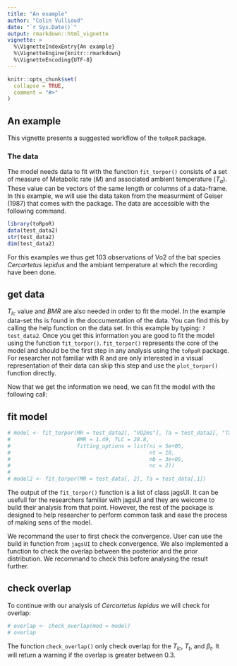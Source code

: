 ```yaml
---
title: "An example"
author: "Colin Vullioud"
date: "`r Sys.Date()`"
output: rmarkdown::html_vignette
vignette: >
  %\VignetteIndexEntry{An example}
  %\VignetteEngine{knitr::rmarkdown}
  %\VignetteEncoding{UTF-8}
---
```


```r
knitr::opts_chunk$set(
  collapse = TRUE,
  comment = "#>"
)
```

## An example 

This vignette presents a suggested workflow of the `toRpoR` package.

### The data 
The model needs data to fit with the function `fit_torpor()` consists of 
a set of measure of Metabolic rate $(M)$ and associated ambient temperature $(T_a)$.
These value can be vectors of the same length or columns of a data-frame. In this 
example, we will use the data taken from the measurment of Geiser (1987) that comes 
with the package. The data are accessible with the following command. 

```r
library(toRpoR)
data(test_data2) 
str(test_data2)
dim(test_data2)
``` 
For this examples we thus get 103 observations of Vo2 of the bat species *Cercartetus lepidus*
and the ambiant temperature at which the recording have been done. 

## get data 
$T_{lc}$ value and $BMR$ are also needed in order to fit the model. In the example
data-set ths is found in the doccumentation of the data. You can find this by calling
the help function on the data set. In this example by typing: `?test_data2`. 
Once you get this information you are good to fit the model using the function
`fit_torpor()`. `fit_torpor()` represents the core of the model and should be the first
step in any analysis using the `toRpoR` package. For researcher not familiar with 
R and are only interested in a visual representation of their data can skip this 
step and use the `plot_torpor()` function directly. 

Now that we get the information we need, we can fit the model with the following 
call: 

## fit model 
```r
# model <- fit_torpor(MR = test_data2[, "VO2ms"], Ta = test_data2[, "Ta"],
#                     BMR = 1.49, TLC = 28.8,
#                     fitting_options = list(ni = 5e+05,
#                                            nt = 10,
#                                            nb = 3e+05,
#                                            nc = 2))
# 
# model2 <- fit_torpor(MR = test_data[, 2], Ta = test_data[,1])

```

The output of the `fit_torpor()` function is a list of class jagsUI. It can be 
usefull for the researchers familiar with jagsUI and they are welcome to build their 
analysis from that point. However, the rest of the package is designed to help researcher 
to perform common task and ease the process of making sens of the model. 

We recommand the user to first check the convergence. User can use the build in 
function from `jagsUI` to check convergence. We also implemented a function to 
check the overlap between the posterior and the prior distribution. We recommand
to check this before analysing the result further. 


## check overlap 
To continue with our analysis of *Cercartetus lepidus* we will check for overlap: 

```r
# overlap <- check_overlap(mod = model)
# overlap
``` 

The function `check_overlap()` only check overlap for the $T_{lc}$, $T_t$, and 
$\beta_t$. It will return a warning if the overlap is greater between 0.3. 
 
##



